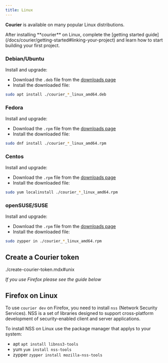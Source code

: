```yaml
---
title: Linux
---
```


**Courier** is available on many popular Linux distributions.

<Callout>
After installing **courier** on Linux, complete the [getting started guide](/docs/courier/getting-started#linking-your-project) and learn how to start building your first project.
</Callout>

### Debian/Ubuntu

Install and upgrade:

- Download the `.deb` file from the [downloads page](https://blutui.com/developers/courier)
- Install the downloaded file:

```bash
sudo apt install ./courier_*_linux_amd64.deb
```

### Fedora

Install and upgrade:

- Download the `.rpm` file from the [downloads page](https://blutui.com/developers/courier)
- Install the downloaded file:

```bash
sudo dnf install ./courier_*_linux_amd64.rpm
```

### Centos

Install and upgrade:

- Download the `.rpm` file from the [downloads page](https://blutui.com/developers/courier)
- Install the downloaded file:

```bash
sudo yum localinstall ./courier_*_linux_amd64.rpm
```

### openSUSE/SUSE

Install and upgrade:

- Download the `.rpm` file from the [downloads page](https://blutui.com/developers/courier)
- Install the downloaded file:

```bash
sudo zypper in ./courier_*_linux_amd64.rpm
```

## Create a Courier token

<include>./create-courier-token.mdx#unix</include>

*If you use Firefox please see the guide below*

## Firefox on Linux

To use `courier dev` on Firefox, you need to install `nss` (Network Security Services). NSS is a set of libraries designed to support cross-platform development of security-enabled client and server applications.

To install NSS on Linux use the package manager that applys to your system:

- apt `apt install libnss3-tools`
- yum `yum install nss-tools`
- zypper `zypper install mozilla-nss-tools`
